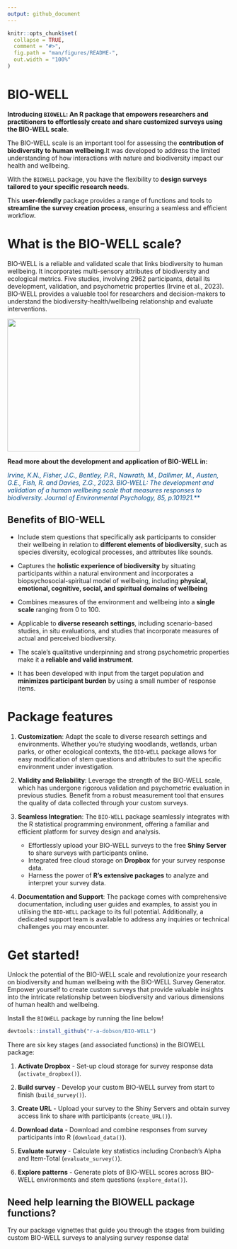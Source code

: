 ```yaml
---
output: github_document
---
```


<!-- README.md is generated from README.Rmd. Please edit that file -->

```r
knitr::opts_chunk$set(
  collapse = TRUE,
  comment = "#>",
  fig.path = "man/figures/README-",
  out.width = "100%"
)
```

# **BIO-WELL**

**Introducing `BIOWELL`: An R package that empowers researchers and practitioners to effortlessly create and share customized surveys using the BIO-WELL scale**.

The BIO-WELL scale is an important tool for assessing the **contribution of biodiversity to human wellbeing**.It was developed to address the limited understanding of how interactions with nature and biodiversity impact our health and wellbeing.

With the `BIOWELL` package, you have the flexibility to **design surveys tailored to your specific research needs**. 

This **user-friendly** package provides a range of functions and tools to **streamline the survey creation process**, ensuring a seamless and efficient workflow.


# **What is the BIO-WELL scale?**

BIO-WELL is a reliable and validated scale that links biodiversity to human
wellbeing. It incorporates multi-sensory attributes of biodiversity and
ecological metrics. Five studies, involving 2962 participants, detail its
development, validation, and psychometric properties (Irvine et al., 2023). BIO-WELL provides a
valuable tool for researchers and decision-makers to understand the
biodiversity-health/wellbeing relationship and evaluate interventions.

<a href='https://github.com/r-a-dobson/BIO-WELL'><img src="https://raw.githubusercontent.com/r-a-dobson/BIO-WELL/main/data/BIOWELL_SCALE.jpg" align="centre" height="300"/></a>

**Read more about the development and application of BIO-WELL in:**

<span style="color:#004A86">*Irvine, K.N., Fisher, J.C., Bentley, P.R., Nawrath, M., Dallimer, M., Austen, G.E., Fish, R. and Davies, Z.G., 2023. BIO-WELL: The development and validation of a human wellbeing scale that measures responses to biodiversity. Journal of Environmental Psychology, 85, p.101921.***

## Benefits of BIO-WELL

+ Include stem questions that specifically ask participants to consider their wellbeing in relation to **different elements of biodiversity**, such as species diversity, ecological processes, and attributes like sounds.

+ Captures the **holistic experience of biodiversity** by situating participants within a natural environment and incorporates a biopsychosocial-spiritual model of wellbeing, including **physical, emotional, cognitive, social, and spiritual domains of wellbeing**

+ Combines measures of the environment and wellbeing into a **single scale** ranging from 0 to 100.

+ Applicable to **diverse research settings**, including scenario-based studies, in situ evaluations, and studies that incorporate measures of actual and perceived biodiversity.

+ The scale's qualitative underpinning and strong psychometric properties make it a **reliable and valid instrument**.

+ It has been developed with input from the target population and **minimizes participant burden** by using a small number of response items.


# Package features

1) **Customization**: Adapt the scale to diverse research settings and environments. Whether you're studying woodlands, wetlands, urban parks, or other ecological contexts, the `BIO-WELL` package allows for easy modification of stem questions and attributes to suit the specific environment under investigation.

2) **Validity and Reliability**: Leverage the strength of the BIO-WELL scale, which has undergone rigorous validation and psychometric evaluation in previous studies. Benefit from a robust measurement tool that ensures the quality of data collected through your custom surveys.

3) **Seamless Integration**: The `BIO-WELL` package seamlessly integrates with the R statistical programming environment, offering a familiar and efficient platform for survey design and analysis. 

    + Effortlessly upload your BIO-WELL surveys to the free **Shiny Server** to share surveys with participants online. 
    + Integrated free cloud storage on **Dropbox** for your survey response data. 
    + Harness the power of **R's extensive packages** to analyze and interpret your survey data.
    
4) **Documentation and Support**: The package comes with comprehensive documentation, including user guides and examples, to assist you in utilising the `BIO-WELL` package to its full potential. Additionally, a dedicated support team is available to address any inquiries or technical challenges you may encounter.

# Get started! 

Unlock the potential of the BIO-WELL scale and revolutionize your research on biodiversity and human wellbeing with the BIO-WELL Survey Generator. Empower yourself to create custom surveys that provide valuable insights into the intricate relationship between biodiversity and various dimensions of human health and wellbeing.

Install the `BIOWELL` package by running the line below!

```r
devtools::install_github("r-a-dobson/BIO-WELL")
```

There are six key stages (and associated functions) in the BIOWELL package:

1) **Activate Dropbox** - Set-up cloud storage for survey response data (`activate_dropbox()`). 

2) **Build survey** - Develop your custom BIO-WELL survey from start to finish (`build_survey()`).

3) **Create URL** - Upload your survey to the Shiny Servers and obtain survey access link to share with participants  (`create_URL()`).

4) **Download data** - Download and combine responses from survey participants into R (`download_data()`). 

5) **Evaluate survey** - Calculate key statistics including Cronbach's Alpha and Item-Total (`evaluate_survey()`). 

6) **Explore patterns** - Generate plots of BIO-WELL scores across BIO-WELL environments and stem questions (`explore_data()`).  

## Need help learning the BIOWELL package functions?

Try our package vignettes that guide you through the stages from building custom BIO-WELL surveys to analysing survey response data!



